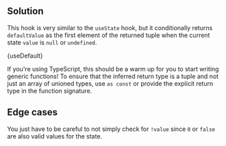 

## Solution

This hook is very similar to the `useState` hook, but it conditionally returns `defaultValue` as the first element of the returned tuple when the current state `value` is `null` or `undefined`.

<MDXCodeBlock>{useDefault}</MDXCodeBlock>

If you're using TypeScript, this should be a warm up for you to start writing generic functions! To ensure that the inferred return type is a tuple and not just an array of unioned types, use `as const` or provide the explicit return type in the function signature.

## Edge cases

You just have to be careful to not simply check for `!value` since `0` or `false` are also valid values for the state.
